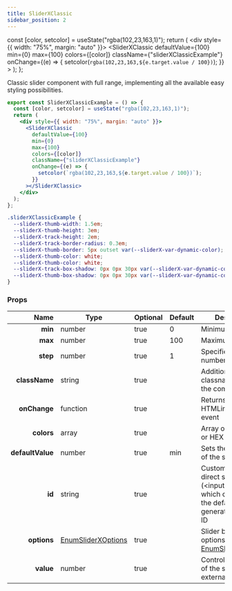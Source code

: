 ```yaml
---
title: SliderXClassic
sidebar_position: 2
---
```


<!--ExcludeStart-->


  const [color, setcolor] = useState("rgba(102,23,163,1)");
  return (
    <div style={{ width: "75%", margin: "auto" }}>
      <SliderXClassic
        defaultValue={100}
        min={0}
        max={100}
        colors={[color]}
        className={"sliderXClassicExample"}
        onChange={(e) => {
          setcolor(`rgba(102,23,163,${e.target.value / 100})`);
        }}
      ></SliderXClassic>
    </div>
  );
};

<!--ExcludeEnd-->

Classic slider component with full range, implementing all the available easy styling possibilities.

<SliderXClassicExample></SliderXClassicExample>

<Tabs>
  <TabItem value="jsx" label="JavaScript">

```jsx
export const SliderXClassicExample = () => {
  const [color, setcolor] = useState("rgba(102,23,163,1)");
  return (
    <div style={{ width: "75%", margin: "auto" }}>
      <SliderXClassic
        defaultValue={100}
        min={0}
        max={100}
        colors={[color]}
        className={"sliderXClassicExample"}
        onChange={(e) => {
          setcolor(`rgba(102,23,163,${e.target.value / 100})`);
        }}
      ></SliderXClassic>
    </div>
  );
};
```

</TabItem>

<TabItem value="css" label="CSS">

```css
.sliderXClassicExample {
  --sliderX-thumb-width: 1.5em;
  --sliderX-thumb-height: 3em;
  --sliderX-track-height: 2em;
  --sliderX-track-border-radius: 0.3em;
  --sliderX-thumb-border: 5px outset var(--sliderX-var-dynamic-color);
  --sliderX-thumb-color: white;
  --sliderX-thumb-color: white;
  --sliderX-track-box-shadow: 0px 0px 30px var(--sliderX-var-dynamic-color);
  --sliderX-thumb-box-shadow: 0px 0px 30px var(--sliderX-var-dynamic-color);
}
```

</TabItem>
</Tabs>

### Props

|             Name | Type                                 | Optional | Default | Description                                                                                          |
| ---------------: | ------------------------------------ | -------- | ------- | ---------------------------------------------------------------------------------------------------- |
|          **min** | number                               | true     | 0       | Minimum value                                                                                        |
|          **max** | number                               | true     | 100     | Maximum value                                                                                        |
|         **step** | number                               | true     | 1       | Specifies the number intervals                                                                       |
|    **className** | string                               | true     |         | Additional classname to add to the component                                                         |
|     **onChange** | function                             | true     |         | Returns the HTMLinput change event                                                                   |
|       **colors** | array                                | true     |         | Array of RGB,RGBA or HEX colors                                                                      |
| **defaultValue** | number                               | true     | min     | Sets the initial value of the slider                                                                 |
|           **id** | string                               | true     |         | Custom ID for the direct slider \(<input\>) element which overwrites the default generated random ID |
|      **options** | [EnumSliderXOptions](sliderXOptions) | true     |         | Slider behavior options. Use [EnumSliderXOptions](sliderXOptions)                                    |
|        **value** | number                               | true     |         | Controls the value of the slider externally.                                                         |
